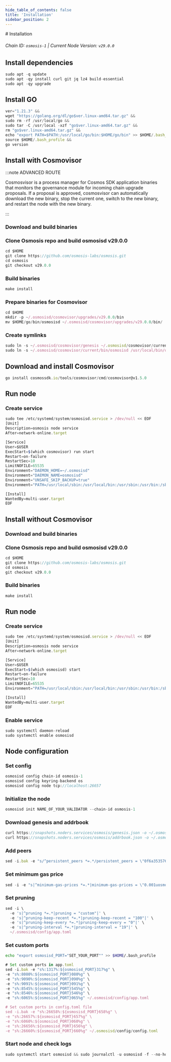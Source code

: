 ```yaml
---
hide_table_of_contents: false
title: 'Installation'
sidebar_position: 2
---
```


<div class="h1-with-icon icon-osmosis">
  # Installation
</div>

###### Chain ID: `osmosis-1` | Current Node Version: `v29.0.0`

## Install dependencies

```js
sudo apt -q update
sudo apt -qy install curl git jq lz4 build-essential
sudo apt -qy upgrade
```

## Install GO

```js
ver="1.21.3" &&
wget "https://golang.org/dl/go$ver.linux-amd64.tar.gz" &&
sudo rm -rf /usr/local/go &&
sudo tar -C /usr/local -xzf "go$ver.linux-amd64.tar.gz" &&
rm "go$ver.linux-amd64.tar.gz" &&
echo "export PATH=$PATH:/usr/local/go/bin:$HOME/go/bin" >> $HOME/.bash_profile &&
source $HOME/.bash_profile &&
go version
```

## Install with Cosmovisor

:::note ADVANCED ROUTE

Cosmosvisor is a process manager for Cosmos SDK application binaries that monitors the governance module for incoming chain upgrade proposals. If a proposal is approved, cosmosvisor can automatically download the new binary, stop the current one, switch to the new binary, and restart the node with the new binary.

:::

### Download and build binaries

### Clone Osmosis repo and build osmosisd v29.0.0

```js
cd $HOME
git clone https://github.com/osmosis-labs/osmosis.git
cd osmosis
git checkout v29.0.0
```

### Build binaries

```js
make install
```

### Prepare binaries for Cosmovisor

```js
cd $HOME
mkdir -p ~/.osmosisd/cosmovisor/upgrades/v29.0.0/bin
mv $HOME/go/bin/osmosisd ~/.osmosisd/cosmovisor/upgrades/v29.0.0/bin/
```

### Create symlinks

```js
sudo ln -s ~/.osmosisd/cosmovisor/genesis ~/.osmosisd/cosmovisor/current -f
sudo ln -s ~/.osmosisd/cosmovisor/current/bin/osmosisd /usr/local/bin/osmosisd -f
```

## Download and install Cosmovisor

```js
go install cosmossdk.io/tools/cosmovisor/cmd/cosmovisor@v1.5.0
```

## Run node

### Create service

```js
sudo tee /etc/systemd/system/osmosisd.service > /dev/null << EOF
[Unit]
Description=osmosis node service
After=network-online.target

[Service]
User=$USER
ExecStart=$(which cosmovisor) run start
Restart=on-failure
RestartSec=10
LimitNOFILE=65535
Environment="DAEMON_HOME=~/.osmosisd"
Environment="DAEMON_NAME=osmosisd"
Environment="UNSAFE_SKIP_BACKUP=true"
Environment="PATH=/usr/local/sbin:/usr/local/bin:/usr/sbin:/usr/bin:/sbin:/bin:/usr/games:/usr/local/games:/snap/bin:~/.osmosisd/cosmovisor/current/bin"

[Install]
WantedBy=multi-user.target
EOF
```

## Install without Cosmovisor

### Download and build binaries

### Clone Osmosis repo and build osmosisd v29.0.0

```js
cd $HOME
git clone https://github.com/osmosis-labs/osmosis.git
cd osmosis
git checkout v29.0.0
```

### Build binaries

```js
make install
```

## Run node

### Create service

```js
sudo tee /etc/systemd/system/osmosisd.service > /dev/null << EOF
[Unit]
Description=osmosis node service
After=network-online.target

[Service]
User=$USER
ExecStart=$(which osmosisd) start
Restart=on-failure
RestartSec=10
LimitNOFILE=65535
Environment="PATH=/usr/local/sbin:/usr/local/bin:/usr/sbin:/usr/bin:/sbin:/bin:/usr/games:/usr/local/games:/snap/bin"

[Install]
WantedBy=multi-user.target
EOF
```

### Enable service

```js
sudo systemctl daemon-reload
sudo systemctl enable osmosisd
```

## Node configuration

### Set config

```js
osmosisd config chain-id osmosis-1
osmosisd config keyring-backend os
osmosisd config node tcp://localhost:26657
```

### Initialize the node

```js
osmosisd init NAME_OF_YOUR_VALIDATOR --chain-id osmosis-1
```

### Download genesis and addrbook

```js
curl https://snapshots.noders.services/osmosis/genesis.json -o ~/.osmosisd/config/genesis.json
curl https://snapshots.noders.services/osmosis/addrbook.json -o ~/.osmosisd/config/addrbook.json
```

### Add peers

```js
sed -i.bak -e "s/^persistent_peers *=.*/persistent_peers = \"0f6a353576feb940625e43fa86ab4611a348b8e2@osmosis-rpc.noders.services:12556\"/" ~/.osmosisd/config/config.toml
```

### Set minimum gas price

```js
sed -i -e "s|^minimum-gas-prices *=.*|minimum-gas-prices = \"0.001uosmo\"|" ~/.osmosisd/config/app.toml
```

### Set pruning

```js
sed -i \
  -e 's|^pruning *=.*|pruning = "custom"|' \
  -e 's|^pruning-keep-recent *=.*|pruning-keep-recent = "100"|' \
  -e 's|^pruning-keep-every *=.*|pruning-keep-every = "0"|' \
  -e 's|^pruning-interval *=.*|pruning-interval = "19"|' \
  ~/.osmosisd/config/app.toml
```

### Set custom ports

```bash
echo "export osmosisd_PORT="SET_YOUR_PORT"" >> $HOME/.bash_profile
```

```js
# Set custom ports in app.toml
sed -i.bak -e "s%:1317%:${osmosisd_PORT}317%g" \
-e "s%:8080%:${osmosisd_PORT}080%g" \
-e "s%:9090%:${osmosisd_PORT}090%g" \
-e "s%:9091%:${osmosisd_PORT}091%g" \
-e "s%:8545%:${osmosisd_PORT}545%g" \
-e "s%:8546%:${osmosisd_PORT}546%g" \
-e "s%:6065%:${osmosisd_PORT}065%g" ~/.osmosisd/config/app.toml

# Set custom ports in config.toml file
sed -i.bak -e "s%:26658%:${osmosisd_PORT}658%g" \
-e "s%:26657%:${osmosisd_PORT}657%g" \
-e "s%:6060%:${osmosisd_PORT}060%g" \
-e "s%:26656%:${osmosisd_PORT}656%g" \
-e "s%:26660%:${osmosisd_PORT}660%g" ~/.osmosisd/config/config.toml
```

### Start node and check logs

```js
sudo systemctl start osmosisd && sudo journalctl -u osmosisd -f --no-hostname -o cat
```
